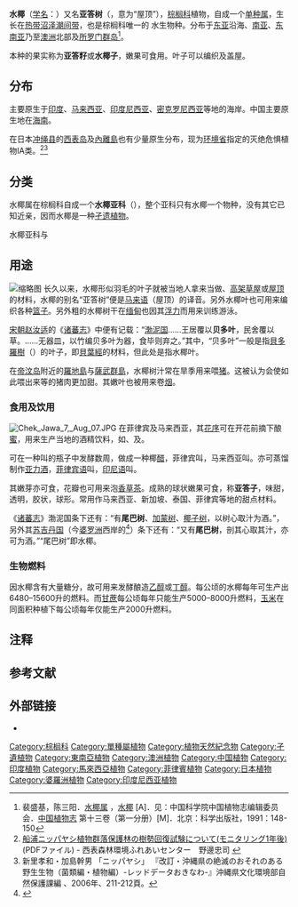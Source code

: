 {{Speciesbox
|name = 水椰
|fossil_range = {{fossil range|70|0}}[[晚白垩世|晚白垩世]]至今
|image = XP Nepf D4090.JPG
|image_width = 250px
| status = LC
| status_system = iucn3.1
| status_ref = <ref name="IUCN">{{IUCN2010|assessors=Ellison, J., Koedam, N.E., Wang, Y., Primavera, J., Jin Eong, O., Wan-Hong Yong, J. & Ngoc Nam, V.|year=2010|id=178800|title=''Nypa fruticans''|version=2014.3|downloaded=2015-1-24}}{{en}}</ref>
|image_caption = 水椰
|display parents=2
|grandparent authority = [[Griff.|Griff.]], 1850
|parent authority = [[Steck|Steck]], 1757
|taxon= Nypa fruticans
|authority = [[Wurmb|Wurmb]], 1779
|synonyms_ref=<ref name="theplantlist">[http://www.theplantlist.org/tpl1.1/record/kew-136183 ''Nypa fruticans'' Wurmb] {{Wayback|url=http://www.theplantlist.org/tpl1.1/record/kew-136183 |date=20181004104421 }}. In: ''The Plant List'' (2013). Version 1.1. Published on the Internet; http://www.theplantlist.org/ {{Wayback|url=http://www.theplantlist.org/ |date=20190523171514 }} [2015-1-24]. {{en}}</ref>
|synonyms=*''Cocos nypa'' <br/><small>[[Lour.|Lour.]], 1790</small>
*''Nipa arborescens'' <br/><small>Wurmb ex [[H.Wendl.|H.Wendl.]], 1878</small>
*''Nipa fruticans'' <br/><small>(Wurmb) [[Thunb.|Thunb.]], 1782</small>
*''Nipa litoralis'' <br/><small>[[Blanco|Blanco]], 1837</small>
*''Nypa fruticans'' var. ''neameana'' <br/><small>[[F.M.Bailey|F.M.Bailey]], 1888</small>
}}
'''水椰'''（[[学名|学名]]：{{lang|la|''Nypa fruticans''}}）又名'''亚答树'''（{{lang-ms|atap}}，意为“屋顶”{{notetag|因为其叶子可用来作屋顶。}}），[[棕榈科|棕榈科]]植物，自成一个[[单种属|单种属]]，生长在[[热带|热带]][[沼泽|沼泽]][[潮间带|潮间带]]，也是棕榈科唯一的 水生物种。分布于[[东亚|东亚]]沿海、[[南亚|南亚]]、[[东南亚|东南亚]]乃至[[澳洲|澳洲]]北部及[[所罗门群岛|所罗门群岛]]<ref name="植">裴盛基，陈三阳．[http://v2.cvh.org.cn/zhiwuzhi/page/13(1)/148y.pdf 水椰属] {{webarchive|url=https://web.archive.org/web/20121119022313/http://v2.cvh.org.cn/zhiwuzhi/page/13(1)/148y.pdf |date=2012-11-19 }}，[http://v2.cvh.org.cn/zhiwuzhi/page/13%281%29/149.pdf 水椰] {{webarchive|url=https://web.archive.org/web/20121119024740/http://v2.cvh.org.cn/zhiwuzhi/page/13(1)/149.pdf |date=2012-11-19 }}[A]．见：中国科学院中国植物志编辑委员会．[[中国植物志|中国植物志]] 第十三卷（第一分册）[M]．北京：科学出版社，1991：148-150</ref>。

本种的果实称为'''亚答籽'''或'''水椰子'''，嫩果可食用。叶子可以编织及盖屋。

==分布==
主要原生于[[印度|印度]]、[[马来西亚|马来西亚]]、[[印度尼西亚|印度尼西亚]]、[[密克罗尼西亚|密克罗尼西亚]]等地的海岸。中国主要原生地在[[海南|海南]]。

在日本[[冲绳县|冲绳县]]的[[西表岛|西表岛]]及[[內離島|內離島]]也有少量原生分布，现为[[环境省|环境省]]指定的灭绝危惧植物IA类。<ref name="kokuyurin.go.jp">[http://www.kyusyu.kokuyurin.go.jp/huresen/pdf/katudou12.pdf 船浦ニッパヤシ植物群落保護林の樹勢回復試験について(モニタリング1年後)]{{dead link|date=2018年1月 |bot=InternetArchiveBot |fix-attempted=yes }}(PDFファイル) - 西表森林環境ふれあいセンター　野邊忠司 {{ja}}</ref><ref name = "okired">新里孝和・加島幹男 「ニッパヤシ」 『改訂・沖縄県の絶滅のおそれのある野生生物（菌類編・植物編）-レッドデータおきなわ-』沖縄県文化環境部自然保護課編 、2006年、211-212頁。{{ja}}</ref>

==分类==
水椰属在棕榈科自成一个'''水椰亚科'''（{{lang|la|Nypoideae}}），整个亚科只有水椰一个物种，没有其它已知近亲，因而水椰是一种[[孑遗植物|孑遗植物]]。

水椰亚科与{{棕榈科支序分类法}}

==用途==
[[File:Bahay_kubo.jpg|缩略图]]
长久以来，水椰形似羽毛的叶子就被当地人拿来当做{{link-en|草顶房|Thatching}}、[[高架草屋|高架草屋]]或{{tsl|en|Nipa hut|亚答厝}}[[屋顶|屋顶]]的材料，水椰的别名“亚答树”便是[[马来语|马来语]]{{lang|ms|atap}}（屋顶）的译音。另外水椰叶也可用来编织各种[[籃|篮子]]。另外粗的水椰树干在[[缅甸|缅甸]]也因其[[浮力|浮力]]而用来训练游泳。

[[宋朝|宋朝]][[赵汝适|赵汝适]]的《[[诸蕃志|诸蕃志]]》中便有记载：“[[文莱|渤泥国]]……王居覆以'''贝多叶'''，民舍覆以草。……无器皿，以竹编贝多叶为器，食毕则弃之。”{{r|f01|page1=77}}其中，“贝多叶”一般是指[[贝叶棕|貝多羅樹]]（''{{lang|la|Corypha umbraculifera}}''）的叶子，即[[貝葉經|貝葉經]]的材料，但此处是指水椰叶。{{r|f01|page1=79}}

在[[帝汶岛|帝汶岛]]附近的[[羅地島|羅地島]]与[[薩武群島|薩武群島]]，水椰树汁常在旱季用来喂[[猪|猪]]。这被认为会使如此喂出来等的猪肉更加甜。其嫩叶也被用来卷[[烟叶|烟]]。

===食用及饮用===
{{See also|椰子酒|亚力酒}}[[File:Chek_Jawa_7,_Aug_07.JPG|thumb]]
在菲律宾及马来西亚，其[[花序|花序]]可在开花前摘下酿[[树液|蜜]]，用来生产当地的酒精饮料，如{{lang|tl|''tuba''}}、{{lang|tl|''bahal''}}及{{le|椰花酒|tuak}}。

{{lang|tl|tuba}}可在一种叫{{lang|tl|tapayan}}的瓶子中发酵数周，做成一种椰[[醋|醋]]，菲律宾叫{{lang|tl|''sukang paombong''}}，马来西亚叫{{lang|ms|''cuka nipah''}}。{{lang|tl|tuba}}亦可蒸馏制作[[亚力酒|亚力酒]]，[[菲律宾语|菲律宾语]]叫{{lang|tl|''Lambanog''}}，[[印尼语|印尼语]]叫{{lang|id|''[[中东亚力酒|arak]]''}}。

其嫩芽亦可食，花瓣也可用来泡[[草本茶|香草茶]]。成熟的球状嫩果可食，称'''亚答子'''，味甜，透明，胶状，球形。常用作马来西亚、新加坡、泰国、菲律宾等地的甜点材料。

《[[诸蕃志|诸蕃志]]》渤泥国条下还有：“有'''尾巴树'''、[[桄榔|加蒙树]]、[[椰子|椰子树]]，以树心取汁为酒。”{{r|f01|page1=77}}，另外其[[苏吉丹国|苏吉丹国]]（今[[婆罗洲|婆罗洲]]西岸的{{link-en|苏加丹那|Sukadana}}<ref>{{cite book|author=陈佳荣 |coauthors=谢方，[[陆峻岭|陆峻岭]]|title=古代南海地名汇释 |year=1986 |publisher=中华书局 |location=北京 |isbn=9787101020526 }}</ref>）条下还有：“又有'''尾巴树'''，剖其心取其汁，亦可为酒。”{{r|f01|page1=27}}“尾巴树”即水椰。

===生物燃料===
因水椰含有大量糖分，故可用来发酵酿造[[乙醇|乙醇]]或[[丁醇|丁醇]]。每公顷的水椰每年可生产出6480–15600升的燃料。而[[甘蔗|甘蔗]]每公顷每年只能生产5000–8000升燃料，[[玉米|玉米]]在同面积种植下每公顷每年仅能生产2000升燃料。

==注释==
{{notefoot}}

==参考文献==
{{reflist|2|refs=
<ref name="f01">[[冯承钧|冯承钧]]《诸蕃志校注》.北京：[[中华书局|中华书局]].1956.10.[[统一书号|统一书号]]：12018.1.</ref>
}}

==外部链接==
{{维基物种|Nypa fruticans}}
{{commonscat|Nypa fruticans}}
*{{CVH|Nypa fructicans}}{{zh-hans}}

{{taxonbar}}

[[Category:棕榈科|Category:棕榈科]]
[[Category:單種屬植物|Category:單種屬植物]]
[[Category:植物天然紀念物|Category:植物天然紀念物]]
[[Category:孑遺植物|Category:孑遺植物]]
[[Category:東南亞植物|Category:東南亞植物]]
[[Category:澳洲植物|Category:澳洲植物]]
[[Category:中国植物|Category:中国植物]]
[[Category:印度植物|Category:印度植物]]
[[Category:馬來西亞植物|Category:馬來西亞植物]]
[[Category:菲律賓植物|Category:菲律賓植物]]
[[Category:日本植物|Category:日本植物]]
[[Category:婆羅洲植物|Category:婆羅洲植物]]
[[Category:印度尼西亚植物|Category:印度尼西亚植物]]